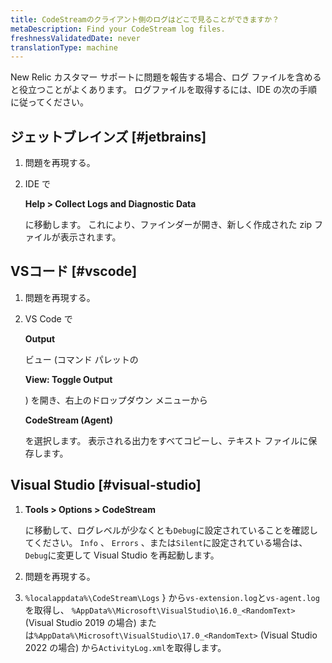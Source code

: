 ```yaml
---
title: CodeStreamのクライアント側のログはどこで見ることができますか？
metaDescription: Find your CodeStream log files.
freshnessValidatedDate: never
translationType: machine
---
```


New Relic カスタマー サポートに問題を報告する場合、ログ ファイルを含めると役立つことがよくあります。 ログファイルを取得するには、IDE の次の手順に従ってください。

## ジェットブレインズ [#jetbrains]

1. 問題を再現する。

2. IDE で

   <DNT>**Help > Collect Logs and Diagnostic Data**</DNT>

   に移動します。 これにより、ファインダーが開き、新しく作成された zip ファイルが表示されます。

## VSコード [#vscode]

1. 問題を再現する。

2. VS Code で

   <DNT>**Output**</DNT>

   ビュー (コマンド パレットの

   <DNT>**View: Toggle Output**</DNT>

   ) を開き、右上のドロップダウン メニューから

   <DNT>**CodeStream (Agent)**</DNT>

   を選択します。 表示される出力をすべてコピーし、テキスト ファイルに保存します。

## Visual Studio [#visual-studio]

1. <DNT>**Tools > Options > CodeStream**</DNT>

   に移動して、ログレベルが少なくとも`Debug`に設定されていることを確認してください。 `Info` 、 `Errors` 、または`Silent`に設定されている場合は、 `Debug`に変更して Visual Studio を再起動します。

2. 問題を再現する。

3. `%localappdata%\CodeStream\Logs` } から`vs-extension.log`と`vs-agent.log`を取得し、 `%AppData%\Microsoft\VisualStudio\16.0_<RandomText>` (Visual Studio 2019 の場合) または`%AppData%\Microsoft\VisualStudio\17.0_<RandomText>` (Visual Studio 2022 の場合) から`ActivityLog.xml`を取得します。
